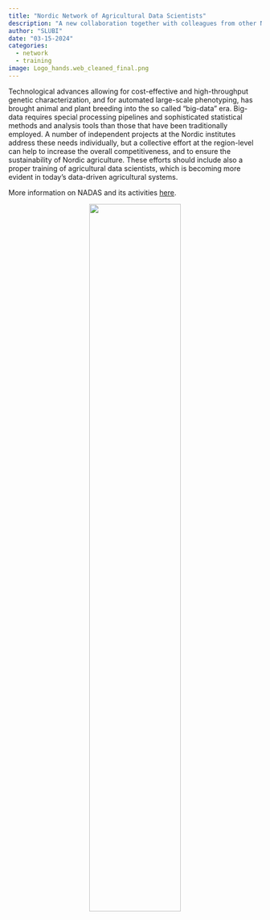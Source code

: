 ```yaml
---
title: "Nordic Network of Agricultural Data Scientists"
description: "A new collaboration together with colleagues from other Nordic countries, exchange ideas and develop training materials."
author: "SLUBI"
date: "03-15-2024"
categories:
  - network
  - training
image: Logo_hands.web_cleaned_final.png
---
```


Technological advances allowing for cost-effective and high-throughput genetic characterization, and for automated large-scale phenotyping, has brought animal and plant breeding into the so called “big-data” era. Big-data requires special processing pipelines and sophisticated statistical methods and analysis tools than those that have been traditionally employed. A number of independent projects at the Nordic institutes address these needs individually, but a collective effort at the region-level can help to increase the overall competitiveness, and to ensure the sustainability of Nordic agriculture. These efforts should include also a proper training of agricultural data scientists, which is becoming more evident in today’s data-driven agricultural systems.

More information on NADAS and its activities [here](https://nadas-network.github.io/homepage/).

<center>
![](Logo_hands.web_cleaned_final.png){.class width=60%}